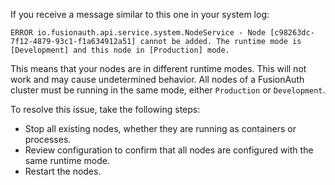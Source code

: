 If you receive a message similar to this one in your system log:

```
ERROR io.fusionauth.api.service.system.NodeService - Node [c98263dc-7f12-4879-93c1-f1a634912a51] cannot be added. The runtime mode is [Development] and this node in [Production] mode.
```

This means that your nodes are in different runtime modes. This will not work and may cause undetermined behavior. All nodes of a FusionAuth cluster must be running in the same mode, either `Production` or `Development`.

To resolve this issue, take the following steps:

* Stop all existing nodes, whether they are running as containers or processes. 
* Review configuration to confirm that all nodes are configured with the same runtime mode.
* Restart the nodes.


